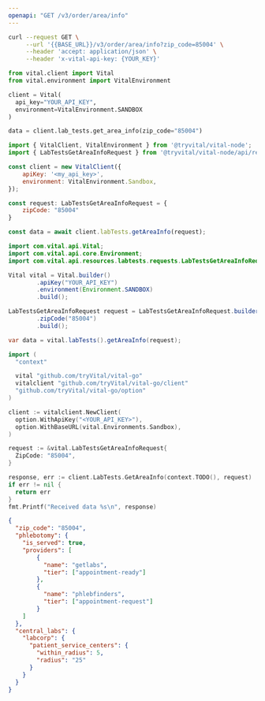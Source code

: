 ```yaml
---
openapi: "GET /v3/order/area/info"
---
```


<RequestExample>

```bash cURL
curl --request GET \
     --url '{{BASE_URL}}/v3/order/area/info?zip_code=85004' \
     --header 'accept: application/json' \
     --header 'x-vital-api-key: {YOUR_KEY}'
```

```python Python
from vital.client import Vital
from vital.environment import VitalEnvironment

client = Vital(
  api_key="YOUR_API_KEY",
  environment=VitalEnvironment.SANDBOX
)

data = client.lab_tests.get_area_info(zip_code="85004")
```

```javascript Node
import { VitalClient, VitalEnvironment } from '@tryvital/vital-node';
import { LabTestsGetAreaInfoRequest } from '@tryvital/vital-node/api/resources/labTests';

const client = new VitalClient({
    apiKey: '<my_api_key>',
    environment: VitalEnvironment.Sandbox,
});

const request: LabTestsGetAreaInfoRequest = {
    zipCode: "85004"
}

const data = await client.labTests.getAreaInfo(request);
```

```java Java
import com.vital.api.Vital;
import com.vital.api.core.Environment;
import com.vital.api.resources.labtests.requests.LabTestsGetAreaInfoRequest;

Vital vital = Vital.builder()
        .apiKey("YOUR_API_KEY")
        .environment(Environment.SANDBOX)
        .build();

LabTestsGetAreaInfoRequest request = LabTestsGetAreaInfoRequest.builder()
        .zipCode("85004")
        .build();

var data = vital.labTests().getAreaInfo(request);
```

```go Go
import (
  "context"

  vital "github.com/tryVital/vital-go"
  vitalclient "github.com/tryVital/vital-go/client"
  "github.com/tryVital/vital-go/option"
)

client := vitalclient.NewClient(
  option.WithApiKey("<YOUR_API_KEY>"),
  option.WithBaseURL(vital.Environments.Sandbox),
)

request := &vital.LabTestsGetAreaInfoRequest{
  ZipCode: "85004",
}

response, err := client.LabTests.GetAreaInfo(context.TODO(), request)
if err != nil {
  return err
}
fmt.Printf("Received data %s\n", response)
```

</RequestExample>

<ResponseExample>

```json Response
{
  "zip_code": "85004",
  "phlebotomy": {
    "is_served": true,
    "providers": [
        {
          "name": "getlabs",
          "tier": ["appointment-ready"]
        },
        {
          "name": "phlebfinders",
          "tier": ["appointment-request"]
        }
    ]
  },
  "central_labs": {
    "labcorp": {
      "patient_service_centers": {
        "within_radius": 5,
        "radius": "25"
      }
    }
  }
}
```

</ResponseExample>
